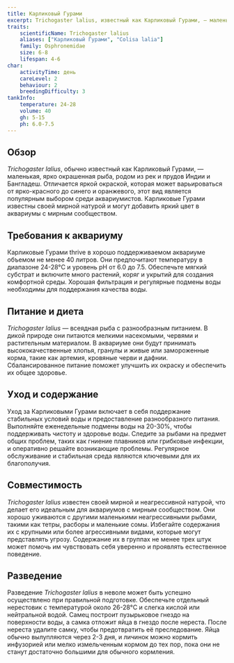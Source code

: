 ```yaml
---
title: Карликовый Гурами
excerpt: Trichogaster lalius, известный как Карликовый Гурами, — маленькая, ярко окрашенная рыба с насыщенными оттенками, идеально подходящая для мирных сообществ в аквариуме.
traits:
    scientificName: Trichogaster lalius
    aliases: ["Карликовый Гурами", "Colisa lalia"]
    family: Osphronemidae
    size: 6-8
    lifespan: 4-6
char:
    activityTime: день
    careLevel: 2
    behaviour: 2
    breedingDifficulty: 3
tankInfo:
    temperature: 24-28
    volume: 40
    gh: 5-15
    ph: 6.0-7.5
---
```


## Обзор
*Trichogaster lalius*, обычно известный как Карликовый Гурами, — маленькая, ярко окрашенная рыба, родом из рек и прудов Индии и Бангладеш. Отличается яркой окраской, которая может варьироваться от ярко-красного до синего и оранжевого, этот вид является популярным выбором среди аквариумистов. Карликовые Гурами известны своей мирной натурой и могут добавить яркий цвет в аквариумы с мирным сообществом.

## Требования к аквариуму
Карликовые Гурами thrive в хорошо поддерживаемом аквариуме объемом не менее 40 литров. Они предпочитают температуру в диапазоне 24-28°C и уровень pH от 6.0 до 7.5. Обеспечьте мягкий субстрат и включите много растений, коряг и укрытий для создания комфортной среды. Хорошая фильтрация и регулярные подмены воды необходимы для поддержания качества воды.

## Питание и диета
*Trichogaster lalius* — всеядная рыба с разнообразным питанием. В дикой природе они питаются мелкими насекомыми, червями и растительным материалом. В аквариуме они будут принимать высококачественные хлопья, гранулы и живые или замороженные корма, такие как артемия, кровяные черви и дафнии. Сбалансированное питание поможет улучшить их окраску и обеспечить их общее здоровье.

## Уход и содержание
Уход за Карликовыми Гурами включает в себя поддержание стабильных условий воды и предоставление разнообразного питания. Выполняйте еженедельные подмены воды на 20-30%, чтобы поддерживать чистоту и здоровье воды. Следите за рыбами на предмет общих проблем, таких как гниение плавников или грибковые инфекции, и оперативно решайте возникающие проблемы. Регулярное обслуживание и стабильная среда являются ключевыми для их благополучия.

## Совместимость
*Trichogaster lalius* известен своей мирной и неагрессивной натурой, что делает его идеальным для аквариумов с мирным сообществом. Они хорошо уживаются с другими маленькими неагрессивными рыбами, такими как тетры, расборы и маленькие сомы. Избегайте содержания их с крупными или более агрессивными видами, которые могут представлять угрозу. Содержание их в группах не менее трех штук может помочь им чувствовать себя уверенно и проявлять естественное поведение.

## Разведение
Разведение *Trichogaster lalius* в неволе может быть успешно осуществлено при правильной подготовке. Обеспечьте отдельный нерестовик с температурой около 26-28°C и слегка кислой или нейтральной водой. Самец построит пузырьковое гнездо на поверхности воды, а самка отложит яйца в гнездо после нереста. После нереста удалите самку, чтобы предотвратить её преследование. Яйца обычно вылупляются через 2-3 дня, и личинок можно кормить инфузорией или мелко измельченным кормом до тех пор, пока они не станут достаточно большими для обычного кормления.